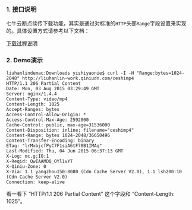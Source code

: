 ### 1. 接口说明

七牛云断点续传下载功能，其实是通过对标准的`HTTP`头部`Range`字段设置来实现的。具体设置方式请参考以下文档：

[下载过程说明](/kodo/manual/1232/download-process#download-mechanism)

### 2. Demo演示

    liuhanlindemac:Downloads yishiyaonie$ curl -I -H "Range:bytes=1024-2048" http://liuhanlin-work.qiniudn.com/ceshimp4
    HTTP/1.1 206 Partial Content
    Date: Mon, 03 Aug 2015 03:29:49 GMT
    Server: nginx/1.4.4
    Content-Type: video/mp4
    Content-Length: 1025
    Accept-Ranges: bytes
    Access-Control-Allow-Origin: *
    Access-Control-Max-Age: 2592000
    Cache-Control: public, max-age=31536000
    Content-Disposition: inline; filename="ceshimp4"
    Content-Range: bytes 1024-2048/36650496
    Content-Transfer-Encoding: binary
    ETag: "lrMxbjcfPyC7F1siA6tF78B1IMAq"
    Last-Modified: Thu, 04 Jun 2015 06:37:13 GMT
    X-Log: mc.g;IO:1
    X-Reqid: QwIAAMDQ_OYl1vYT
    X-Qiniu-Zone: 0
    X-Via: 1.1 yangzhou150:8080 (Cdn Cache Server V2.0), 1.1 lsh200:10 (Cdn Cache Server V2.0)
    Connection: keep-alive

看一看下 “HTTP/1.1 206 Partial Content” 这个字段和 “Content-Length: 1025”。

